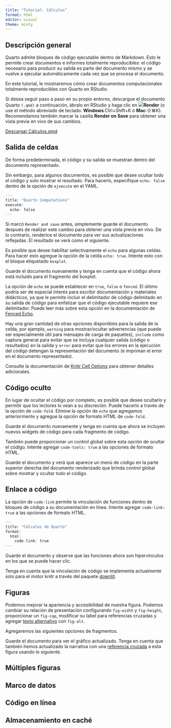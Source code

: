 ```yaml
---
title: "Tutorial: Cálculos"
format: html
editor: visual
theme: minty 
---
```


## Descripción general

Quarto admite bloques de código ejecutable dentro de Markdown. Esto le permite crear documentos e informes totalmente reproducibles: el código necesario para producir su salida es parte del documento mismo y se vuelve a ejecutar automáticamente cada vez que se procesa el documento.

En este tutorial, le mostraremos cómo crear documentos computacionales totalmente reproducibles con Quarto en RStudio.

Si desea seguir paso a paso en su propio entorno, descargue el documento Quarto `(.qmd)` a continuación, ábralo en RStudio y haga clic en ![](BotonRender.png)**Render** (o use el método abreviado de teclado: **Windows**:Ctrl+Shift+K ó **Mac**:⇧⌘K). Recomendamos también marcar la casilla **Render on Save** para obtener una vista previa en vivo de sus cambios.

::: {.callout-note appearance="minimal"}
[Descargar Cálculos.qmd](https://github.com/ousuga/DocumentosQuarto/blob/main/ElementosQuarto.qmd)
:::

## Salida de celdas

De forma predeterminada, el código y su salida se muestran dentro del documento representado.

Sin embargo, para algunos documentos, es posible que desee ocultar todo el código y solo mostrar el resultado. Para hacerlo, especifique `echo: false` dentro de la opción de `ejxecute` en el YAML.

```r
---
title: "Quarto Computations"
execute:
  echo: false
---
```

Si marcó `Render and save` antes, simplemente guarde el documento después de realizar este cambio para obtener una vista previa en vivo. De lo contrario, renderice el documento para ver sus actualizaciones reflejadas. El resultado se verá como el siguiente.

Es posible que desee habilitar selectivamente el `echo` para algunas celdas. Para hacer esto agregue la opción de la celda `echo: true`. Intente esto con el bloque etiquetado `boxplot`.

Guarde el documento nuevamente y tenga en cuenta que el código ahora está incluido para el fragmento del boxplot.

La opción de `echo` se puede establecer en `true`, `false` o `fenced`. El último podría ser de especial interés para escribir documentación y materiales didácticos, ya que le permite incluir el delimitador de código delimitado en su salida de código para enfatizar que el código ejecutable requiere ese delimitador. Puede leer más sobre esta opción en la documentación de [Fenced Echo](https://quarto.org/docs/computations/execution-options.html#fenced-echo).

Hay una gran cantidad de otras opciones disponibles para la salida de la celda, por ejemplo, `warning` para mostrar/ocultar advertencias (que puede ser especialmente útil para mensajes de carga de paquetes), `include` como captura general para evitar que se incluya cualquier salida (código o resultados) en la salida y `error` para evitar que los errores en la ejecución del código detengan la representación del documento (e impriman el error en el documento representado).

Consulte la documentación de [Knitr Cell Options](https://quarto.org/docs/reference/cells/cells-knitr.html) para obtener detalles adicionales.

## Código oculto

En lugar de ocultar el código por completo, es posible que desee ocultarlo y permitir que los lectores lo vean a su discreción. Puede hacerlo a través de la opción de `code-fold`. Elimine la opción de `echo` que agregamos anteriormente y agregue la opción de formato HTML de `code-fold`.

Guarde el documento nuevamente y tenga en cuenta que ahora se incluyen nuevos widgets de código para cada fragmento de código.

También puede proporcionar un control global sobre esta opción de ocultar el código. Intente agregar `code-tools: true` a las opciones de formato HTML.

Guarde el documento y verá que aparece un menú de código en la parte superior derecha del documento renderizado que brinda control global sobre mostrar y ocultar todo el código.

## Enlace a código

La opción de `code-link` permite la vinculación de funciones dentro de bloques de código a su documentación en línea. Intente agregar `code-link: true` a las opciones de formato HTML.

```r
---
title: "Cálculos de Quarto"
format:
  html:
    code-link: true
---
```

Guarde el documento y observe que las funciones ahora son hipervínculos en los que se puede hacer clic.

Tenga en cuenta que la vinculación de código se implementa actualmente solo para el motor knitr a través del paquete [downlit](https://downlit.r-lib.org).

## Figuras

Podemos mejorar la apariencia y accesibilidad de nuestra figura. Podemos cambiar su relación de presentación configurando `fig-width` y `fig-height`, proporcionar un `fig-cap`, modificar su label para referencias cruzadas y agregar [texto alternativo](https://medium.com/nightingale/writing-alt-text-for-data-visualization-2a218ef43f81) con `fig-alt`.

Agregaremos las siguientes opciones de fragmentos.

Guarde el documento para ver el gráfico actualizado. Tenga en cuenta que también hemos actualizado la narrativa con una [referencia cruzada](https://quarto.org/docs/authoring/cross-references.html#computations) a esta figura usando lo siguiente.

## Múltiples figuras

## Marco de datos

## Código en línea

## Almacenamiento en caché
